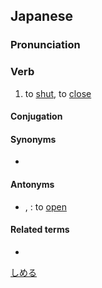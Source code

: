 ==Japanese==
{{ja-kanjitab|し|yomi=k}}

===Pronunciation===
{{ja-pron|しめる}}
{{ja-ojad}}

===Verb===
{{ja-verb|しめる|tr=trans|type=2}}
{{ja-vp|閉める|閉まる}}

# to [[shut]], to [[close]]
#: {{ja-usex|ドアを'''閉めて'''ください。|ドア を '''しめて''' ください。|Please '''close''' the door.}}

====Conjugation====
{{ja-ichi|しめ}}
{{ja-conj-bungo|し|2d-m}}

====Synonyms====
* {{ja-r|閉じる|とじる}}

====Antonyms====
* {{ja-r|開く|ひらく}}, {{ja-r|開ける|あける}}: to [[open]]

====Related terms====
* {{ja-r|閉まる|しまる}}

[[Category:Japanese basic words|しめる]]